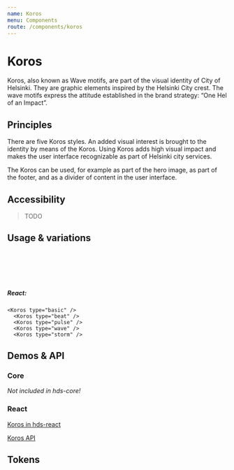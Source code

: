 ```yaml
---
name: Koros
menu: Components
route: /components/koros
---
```




# Koros

<LargeParagraph>
  Koros, also known as Wave motifs, are part of the visual identity of City of Helsinki. They are graphic elements inspired by the Helsinki City crest. The wave motifs express the attitude established in the brand strategy: “One Hel of an Impact”.
</LargeParagraph>

## Principles

There are five Koros styles. An added visual interest is brought to the identity by means of the Koros. Using Koros adds high visual impact and makes the user interface recognizable as part of Helsinki city services.

The Koros can be used, for example as part of the hero image, as part of the footer, and as a divider of content in the user interface.

## Accessibility

> TODO

## Usage & variations

<Playground>
  <Koros type="basic" />
  <br />
  <Koros type="beat" />
  <br />
  <Koros type="pulse" />
  <br />
  <Koros type="wave" />
  <br />
  <Koros type="storm" />
</Playground>

##### React:
```tsx
<Koros type="basic" />
  <Koros type="beat" />
  <Koros type="pulse" />
  <Koros type="wave" />
  <Koros type="storm" />
```

## Demos & API

### Core

_Not included in hds-core!_

### React

[Koros in hds-react](/storybook/react/?path=/docs/components-koros--basic)

[Koros API](/storybook/react/?path=/docs/components-koros--basic)

## Tokens